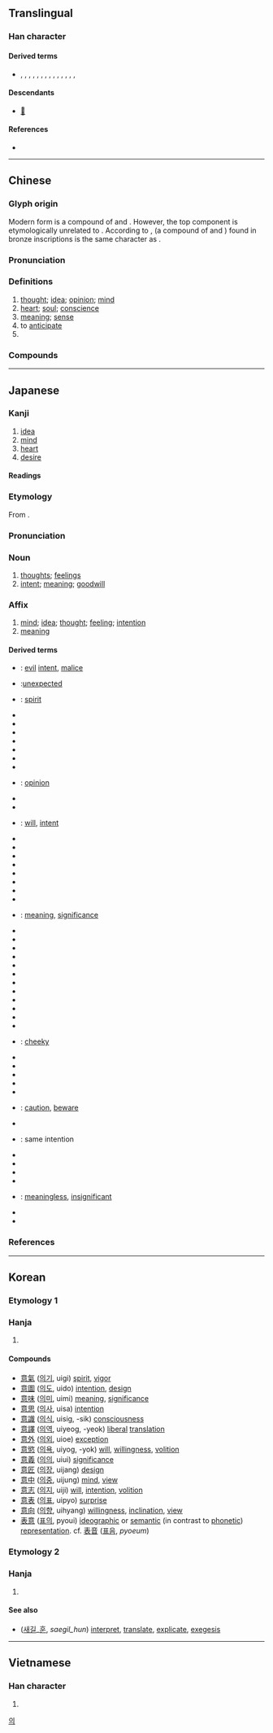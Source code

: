 {{character info/new}}
==Translingual==

===Han character===
{{Han char|rn=61|rad=心|as=09|sn=13|four=00336|canj=YTAP|ids=⿱音心,⿱立𢗭}}

====Derived terms====
* {{l|mul|億}}, {{l|mul|噫}}, {{l|mul|憶}}, {{l|mul|臆}}, {{l|mul|澺}}, {{l|mul|檍}}, {{l|mul|燱}}, {{l|mul|薏}}, {{l|mul|繶}}, {{l|mul|醷}}, {{l|mul|鐿}}, {{l|mul|鷾}}, {{l|mul|嬑}}, {{l|mul|癔}}, {{l|mul|譩}}

====Descendants====
* [[𛀈]]

====References====
* {{Han ref|kx=0394.220|dkj=10921|dj=0730.280|hdz=42323.030|uh=610F|ud=24847|bh=B74E|bd=46926}}

----

==Chinese==
{{zh-forms|alt=⿱乙心:second-round simplified}}

===Glyph origin===
{{Han etym}}
Modern form is a compound of {{zh-l|*音}} and {{zh-l|*心|heart}}. However, the top component is etymologically unrelated to {{zh-l|*音}}. According to {{zh-ref|Lin (1920)}}, {{zh-l|𠶷}} (a compound of {{zh-l|言*}} and {{zh-l|中*}}) found in bronze inscriptions is the same character as {{zh-l|意}}.

===Pronunciation===
{{zh-pron
|m=yì
|m-s=yi4
|c=ji3
|c-t=
|g=
|h=pfs=yi
|j=
|mb=i̿
|md=é
|mn=ì
|mn-t=i3
|w=2i
|x=
|mc=y
|oc=y
|cat=n,v
}}

===Definitions===
{{zh-hanzi}}

# [[thought]]; [[idea]]; [[opinion]]; [[mind]]
# [[heart]]; [[soul]]; [[conscience]]
# [[meaning]]; [[sense]]
# to [[anticipate]]
# {{zh-short|意大利|[[Italy]]; [[Italian]]}}

===Compounds===
{{zh-der|一心一意|一意孤行|下意|不以為意|不意|不經意|不遂意|不隨意肌|中意|主情造意|主意|二三其意|二意|人殊意異|介意|以意逆志|任意|何意|作意|來情去意|來意|信意|倦意|假意|像意|儘意隨心|先意希旨|先意承志|先意承旨|全心全意|兩意|公意|切意|初意|別意|刻意|剋意|創意|加意|動意|匠意|厚意|原意|古意|可人意|可意|合意|同意|含意|命意|善意|善解人意|回心轉意|在意|執意|大意|天心人意|天意|失意|好意|如意|孤行己意|定心定意|寄意|密意|寒意|寓意|實意|寫意|專心一意|小意|屈意奉承|屑意|屬意|差強人意|弦外之意|形意拳|徒亂人意|得人意|得意|心勞意冗|心勞意攘|心回意轉|心忙意急|心意|心慌意亂|心慵意懶|心滿意足|心灰意冷|心灰意懶|心灰意敗|心煩意亂|心甜意洽|心肯意肯|心誠意潔|忒沒意|志得意滿|志意|志足意滿|志驕意滿|快意|恣意|恩斷意絕|恬不為意|悔意|情孚意合|情意|情投意合|情投意洽|情深意重|情真意摯|情至意盡|惡意|意下|意中人|意中緣|意亂心慌|意休不休|意出望外|意切言盡|意切辭盡|意到筆隨|意前筆後|意匠|意合情投|意向|意味|意圖|意在筆先|意在筆前|意在言外|意境|意外|意大利|意存筆先|意孜孜|意定|意度|意廣才疏|意往神馳|意得志滿|意志|意念|意思|意怠|意急心忙|意想|意惹情牽|意意似似|意意思思|意態|意慵心懶|意懶心慵|意懶心灰|意懸|意指|意擾心愁|意攘心勞|意故|意料|意斷恩絕|意旨|意智|意會|意林|意根|意業|意欲|意氣|意淫|意滿志得|意猶未盡|意猶未足|意符|意網|意緒|意義|意而|意臨|意興|意色|意蘊|意表|意見|意謂|意識|意譯|意象|意趣|意轉心回|意連|意遇|意遲遲|意錢|意頭|意願|意飛族|意馬|愛意|愜意|懈意|才疏意廣|才高意廣|承意|拂意|授意|掛意|措意|攄意|放意|故意|敗意|敬意|敵意|文簡意深|新意|旨意|昌意|春意|暖意|暢意|曲意|會意|會錯意|有意|本意|格高意遠|樂意|歉意|正合我意|正意|歪心邪意|歹意|民意|決意|沒意兒|法意|注意|洗心革意|涼意|深意|滿意|漫不經意|灰心喪意|無意|特意|特特意意|犯意|玩意兒|瑰意琦行|生情造意|生意|用意|留意|畫意|當意|發意|盛意|盡如人意|盡意|真心真意|睡意|瞻情顧意|示意|神意|神搖意奪|神昏意亂|禮意|禮輕意重|私意|秋意|稱意|立意|竦意|笑意|筆意|納意|絕意|綠意|羈心絆意|美意|肆意|至意|致意|臺意|興盡意闌|舉意|著意/着意|蓄意|薄意|表意文字|複意|見意|覷個意順|言下之意|言不逮意|言和意順|言外之意|言淺意深|言狂意妄|言簡意賅|設言托意|詞意|詩意|誅意|誠意|語意|謝意|譯意風|象意|起意|輕意|轉意回心|辭不意逮|辭意|辭簡意足|辭豐意雄|迎意承旨|逞意妄為|過意|達意|遠意|適意|鄙意|酒意|醉意|醉翁之意|醋意|野意|鈞意|銳意|防意如城|阿意曲從|阿意順旨|阿諛順意|隨意|雅意|雲情雨意|非意|順心遂意|頑意兒|願意|風情月意|高意|魔意|不好意思|好意思|稱心如意|意動用法|佮意:kah-ì|表意}}

----

==Japanese==

===Kanji===
{{ja-kanji|grade=3|rs=心09}}

# [[idea]]
# [[mind]]
# [[heart]]
# [[desire]]

====Readings====
{{ja-readings
|goon=い
|kanon=い
|kun=こころ-, おも-う, おも-い
}}

===Etymology===
{{ja-kanjitab|い|yomi=on}}
From {{der|ja|ltc|sort=い|-}} {{ltc-l|意}}.

===Pronunciation===
{{ja-pron|い|acc=1|acc_ref=DJR|y=on}}

===Noun===
{{ja-noun|い}}

# [[thought]]s; [[feeling]]s
# [[intent]]; [[meaning]]; [[goodwill]]

===Affix===
{{ja-pos|affix|い}}

# [[mind]]; [[idea]]; [[thought]]; [[feeling]]; [[intention]]
# [[meaning]]

====Derived terms====
{{der-top}}
* {{ja-r|悪%意|あく%い}}: [[evil]] [[intent]], [[malice]]
* {{ja-r|意%外|い%がい}}:[[unexpected]]
* {{ja-r|意%気|い%き}}: [[spirit]]
* {{ja-r|意%気%込み|い%き%ごみ}}
* {{ja-r|意%気%消%沈|い%き%しょう%ちん}}
* {{ja-r|意%気%衝%天|い%き%しょう%てん}}
* {{ja-r|意%気%阻%喪|い%き%そ%そう}}
* {{ja-r|意%気%地|い%く%じ}}
* {{ja-r|意%気%投%合|い%き%とう%ごう}}
* {{ja-r|意%気%揚%揚|い%き%よう%よう}}
* {{ja-r|意%見|い%けん}}: [[opinion]]
* {{ja-r|意%固%地|い%こ%じ}}
* {{ja-r|意%向|い%こう}}
* {{ja-r|意%志|い%し}}: [[will]], [[intent]]
* {{ja-r|意%思|い%し}}
* {{ja-r|意%思%能%力|い%し%のう%りょく}}
* {{ja-r|意%識|い%しき}}
* {{ja-r|意%趣|い%しゅ}}
* {{ja-r|意%趣%返し|い%しゅ%がえし}}
* {{ja-r|意%匠|い%しょう}}
* {{ja-r|意%図|い%と}}
* {{ja-r|意%表|い%ひょう}}
* {{ja-r|意%味|い%み}}: [[meaning]], [[significance]]
* {{ja-r|意%味%深%長|い%み%しん%ちょう}}
* {{ja-r|意%欲|い%よく}}
* {{ja-r|願%意|がん%い}}
* {{ja-r|敬%意|けい%い}}
* {{ja-r|決%意|けつ%い}}
* {{ja-r|故%意|こ%い}}
* {{ja-r|故%意%犯|こ%い%はん}}
* {{ja-r|合%意|ごう%い}}
* {{ja-r|賛%意|さん%い}}
* {{ja-r|宿%意|しゅく%い}}
* {{ja-r|真%意|しん%い}}
* {{ja-r|随%意|ずい%い}}
* {{ja-r|生%意%気|なま%い%き}}: [[cheeky]]
* {{ja-r|誠%意|せい%い}}
* {{ja-r|戦%意|せん%い}}
* {{ja-r|善%意|ぜん%い}}
* {{ja-r|総%意|そう%い}}
* {{ja-r|大%意|たい%い}}
* {{ja-r|注%意|ちゅう%い}}: [[caution]], [[beware]]
* {{ja-r|当%意%即%妙|とう%い%そく%みょう}}
* {{ja-r|同%意|どう%い}}: same intention
* {{ja-r|得%意|とく%い}}
* {{ja-r|熱%意|ねつ%い}}
* {{ja-r|表%意|ひょう%い}}
* {{ja-r|片%意%地|かた%い%じ}}
* {{ja-r|無%意%味|む%い%み}}: [[meaningless]], [[insignificant]]
* {{ja-r|用%意|よう%い}}
* {{ja-r|留%意|りゅう%い}}
{{der-bottom}}

===References===
<references/>

----

==Korean==

===Etymology 1===

===Hanja===
{{ko-hanja|뜻|의}}

# {{hanja form of|의|[[meaning]]}}

====Compounds====
* [[意氣]] ([[의기]], uigi) [[spirit]], [[vigor]]
* [[意圖]] ([[의도]], uido) [[intention]], [[design]]
* [[意味]] ([[의미]], uimi) [[meaning]], [[significance]]
* [[意思]] ([[의사]], uisa) [[intention]]
* [[意識]] ([[의식]], uisig, -sik) [[consciousness]]
* [[意譯]] ([[의역]], uiyeog, -yeok) [[liberal]] [[translation]]
* [[意外]] ([[의외]], uioe) [[exception]]
* [[意慾]] ([[의욕]], uiyog, -yok) [[will]], [[willing]]ness, [[volition]]
* [[意義]] ([[의의]], uiui) [[significance]]
* [[意匠]] ([[의장]], uijang) [[design]]
* [[意中]] ([[의중]], uijung) [[mind]], [[view]]
* [[意志]] ([[의지]], uiji) [[will]], [[intention]], [[volition]]
* [[意表]] ([[의표]], uipyo) [[surprise]]
* [[意向]] ([[의향]], uihyang) [[willing]]ness, [[inclination]], [[view]]
* [[表意]] ([[표의]], pyoui) [[ideographic]] or [[semantic]] (in contrast to [[phonetic]]) [[representation]]. cf. [[表音]] ([[표음]], ''pyoeum'')

===Etymology 2===

===Hanja===
{{ko-hanja|기억하다|기억할|억}}

# {{hanja form of|억|to [[remember]]}}

====See also====
* {{l|ko|訓}} ([[새기다|새길]]_[[훈]], ''saegil_hun'') [[interpret]], [[translate]], [[explicate]], [[exegesis]]

[[Category:Hanja readings|의]]

----

==Vietnamese==

===Han character===
{{vi-hantu|[[ý]], [[ấy]], [[ới]], [[áy]], [[ư]], [[ơi]]|rs=心09}}

# {{rfdef|vi|sort=心09}}